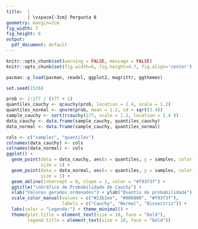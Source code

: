 ```yaml
---
title:  |
        | \vspace{-3cm} Pergunta 8
geometry: margin=2cm
fig_width: 7
fig_height: 6 
output:
  pdf_document: default
---
```



```r
knitr::opts_chunk$set(warning = FALSE, message = FALSE)
knitr::opts_chunk$set(fig.width=6, fig.height=4.7, fig.align='center') 
```

```r
pacman::p_load(pacman, readxl, ggplot2, magrittr, ggthemes)

set.seed(1526)

prob <- 1:177 / (177 + 1)
quantiles_cauchy <- qcauchy(prob, location = 1.4, scale = 1.2)
quantiles_normal <- qnorm(prob, mean = 1.2, sd = sqrt(3.4))
sample_cauchy <- sort(rcauchy(177, scale = 1.2, location = 1.4 ))
data_cauchy <- data.frame(sample_cauchy, quantiles_cauchy)
data_normal <- data.frame(sample_cauchy, quantiles_normal)

cols <- c("samples", "quantiles")
colnames(data_cauchy) <- cols
colnames(data_normal) <- cols
ggplot() +
  geom_point(data = data_cauchy, aes(x = quantiles, y = samples, color = "Cauchy"), 
             size = 1) +
  geom_point(data = data_normal, aes(x = quantiles, y = samples, color = "Normal"),
             size = 1) +
  geom_abline(intercept = 0, slope = 1, color = "#f93f3f") +
  ggtitle("\nGráfico de Probabilidade de Cauchy") +
  xlab("Valores gerados ordenados") + ylab("Quantis de probabilidade") +
  scale_color_manual(values = c("#23b1ee", "#000000", "#f93f3f"),
                     labels = c("Cauchy", "Normal", "Bissectriz")) +
  labs(color = "Legenda:") + theme_minimal() +
  theme(plot.title = element_text(size = 10, face = "bold"),
        legend.title = element_text(size = 10, face = "bold"))
```

